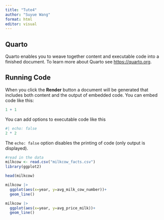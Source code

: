 ```yaml
---
title: "Tute4"
author: "Suyue Wang"
format: html
editor: visual
---
```


## Quarto

Quarto enables you to weave together content and executable code into a finished document. To learn more about Quarto see <https://quarto.org>.

## Running Code

When you click the **Render** button a document will be generated that includes both content and the output of embedded code. You can embed code like this:

```r
1 + 1
```

You can add options to executable code like this

```r
#| echo: false
2 * 2
```

The `echo: false` option disables the printing of code (only output is displayed).

```r
#read in the data
milkcow <- read.csv("milkcow_facts.csv")
library(ggplot2)


```

```r
head(milkcow)

```

```r
milkcow |>
  ggplot(aes(x=year, y=avg_milk_cow_number))+
  geom_line()

```

```r
milkcow |>
  ggplot(aes(x=year, y=avg_price_milk))+
  geom_line()
```

